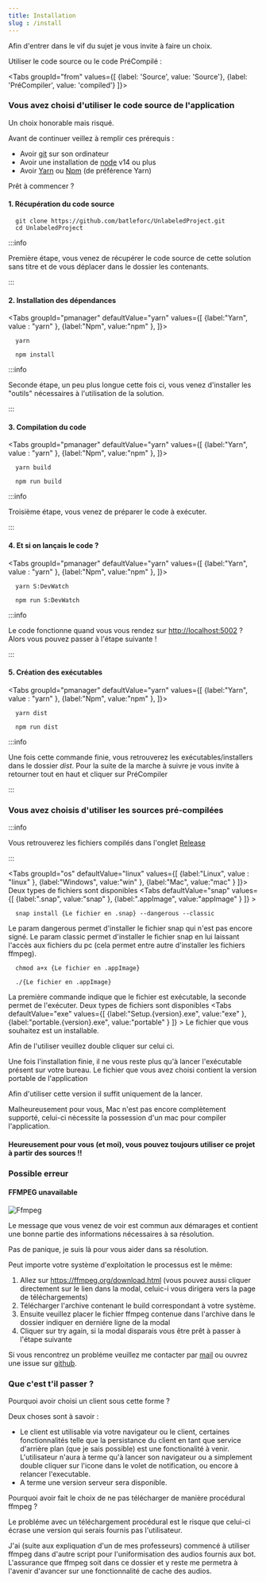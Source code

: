 ```yaml
---
title: Installation
slug : /install
---
```



Afin d'entrer dans le vif du sujet je vous invite à faire un choix.

Utiliser le code source ou le code PréCompilé :

<Tabs
  groupId="from"
  values={[
    {label: 'Source', value: 'Source'},
    {label: 'PréCompiler', value: 'compiled'}
  ]}>
  <TabItem value="Source">

### Vous avez choisi d'utiliser le code source de l'application

  <p>Un choix honorable mais risqué.</p>
  Avant de continuer veillez à remplir ces prérequis :
  <ul>
    <li> Avoir <a href="https://git-scm.com/">git</a> sur son ordinateur </li>
    <li> Avoir une installation de <a href="https://nodejs.dev/">node</a> v14 ou plus</li>
    <li> Avoir <a href="https://yarnpkg.com/">Yarn</a> ou <a href="https://www.npmjs.com/get-npm">Npm</a> (de préférence Yarn)</li>
  </ul>
  <p>Prêt à commencer ?</p>

#### 1. Récupération du code source

  ```shell
    git clone https://github.com/batleforc/UnlabeledProject.git
    cd UnlabeledProject
  ```

:::info

Première étape, vous venez de récupérer le code source de cette solution sans titre et de vous déplacer dans le dossier les contenants.

:::

#### 2. Installation des dépendances

  <Tabs
  groupId="pmanager"
  defaultValue="yarn"
  values={[
    {label:"Yarn", value : "yarn" },
    {label:"Npm", value:"npm" },
  ]}>
  <TabItem
  value="yarn">

  ```shell
    yarn
  ```

  </TabItem>
  <TabItem
  value="npm">

  ```shell
    npm install
  ```

  </TabItem>
  </Tabs>

:::info

Seconde étape, un peu plus longue cette fois ci, vous venez d'installer les "outils" nécessaires à l'utilisation de la solution.

:::

#### 3. Compilation du code

  <Tabs
  groupId="pmanager"
  defaultValue="yarn"
  values={[
    {label:"Yarn", value : "yarn" },
    {label:"Npm", value:"npm" },
  ]}>
  <TabItem
  value="yarn">

  ```shell
    yarn build
  ```

  </TabItem>
  <TabItem
  value="npm">

  ```shell
    npm run build
  ```

  </TabItem>
  </Tabs>

:::info

Troisième étape, vous venez de préparer le code à exécuter.

:::

#### 4. Et si on lançais le code ?

  <Tabs
  groupId="pmanager"
  defaultValue="yarn"
  values={[
    {label:"Yarn", value : "yarn" },
    {label:"Npm", value:"npm" },
  ]}>
  <TabItem
  value="yarn">

  ```shell
    yarn S:DevWatch
  ```

  </TabItem>
  <TabItem
  value="npm">

  ```shell
    npm run S:DevWatch
  ```

  </TabItem>
  </Tabs>

:::info

Le code fonctionne quand vous vous rendez sur <http://localhost:5002> ? Alors vous pouvez passer à l'étape suivante !

:::

#### 5. Création des exécutables

  <Tabs
  groupId="pmanager"
  defaultValue="yarn"
  values={[
    {label:"Yarn", value : "yarn" },
    {label:"Npm", value:"npm" },
  ]}>
  <TabItem
  value="yarn">

  ```shell
    yarn dist
  ```

  </TabItem>
  <TabItem
  value="npm">

  ```shell
    npm run dist
  ```

  </TabItem>
  </Tabs>

:::info

Une fois cette commande finie, vous retrouverez les exécutables/installers dans le dossier *dist*. Pour la suite de la marche à suivre je vous invite à retourner tout en haut et cliquer sur PréCompiler

:::

  </TabItem>
  <TabItem
  value="compiled">

### Vous avez choisis d'utiliser les sources pré-compilées

:::info

Vous retrouverez les fichiers compilés dans l'onglet [Release](/release)

:::

  <Tabs
    groupId="os"
    defaultValue="linux"
    values={[
      {label:"Linux", value : "linux" },
      {label:"Windows", value:"win" },
      {label:"Mac", value:"mac" }
    ]}>
  <TabItem
  value="linux">
  Deux types de fichiers sont disponibles
    <Tabs
    defaultValue="snap"
    values={[
      {label:".snap", value:"snap" },
      {label:".appImage", value:"appImage" }
    ]} >
  <TabItem
  value="snap">

```shell
  snap install {Le fichier en .snap} --dangerous --classic
```

  Le param dangerous permet d'installer le fichier snap qui n'est pas encore signé. Le param classic permet d'installer le fichier snap en lui laissant l'accès aux fichiers du pc (cela permet entre autre d'installer les fichiers ffmpeg).
  </TabItem>
  <TabItem
  value="appImage">

```shell
  chmod a+x {Le fichier en .appImage}

  ./{Le fichier en .appImage}
```

  La première commande indique que le fichier est exécutable, la seconde permet de l'exécuter.
  </TabItem>
  </Tabs>
  </TabItem>
  <TabItem
  value="win">
  Deux types de fichiers sont disponibles
  <Tabs
    defaultValue="exe"
    values={[
      {label:"Setup.{version}.exe", value:"exe" },
      {label:"portable.{version}.exe", value:"portable" }
    ]} >
    <TabItem
    value="exe">
    Le fichier que vous souhaitez est un installable.
    <p>Afin de l'utiliser veuillez double cliquer sur celui ci.</p>
    Une fois l'installation finie, il ne vous reste plus qu'à lancer l'exécutable présent sur votre bureau.
    </TabItem>
    <TabItem
    value="portable">
    Le fichier que vous avez choisi contient la version portable de l'application
    <p> Afin d'utiliser cette version il suffit uniquement de la lancer.</p>
    </TabItem>
    </Tabs>
  </TabItem>
  <TabItem
  value="mac">
  Malheureusement pour vous, Mac n'est pas encore complètement supporté, celui-ci nécessite la possession d'un mac pour compiler l'application.
  <h4>Heureusement pour vous (et moi), vous pouvez toujours utiliser ce projet à partir des sources !!</h4>
  </TabItem>
  </Tabs>
  </TabItem>
</Tabs>

### Possible erreur

#### FFMPEG unavailable

![Ffmpeg](/img/ffmpeg.png)

Le message que vous venez de voir est commun aux démarages et contient une bonne partie des informations nécessaires à sa résolution.

Pas de panique, je suis là pour vous aider dans sa résolution.

Peut importe votre système d'exploitation le processus est le même:

1. Allez sur <https://ffmpeg.org/download.html> (vous pouvez aussi cliquer directement sur le lien dans la modal, celuic-i vous dirigera vers la page de téléchargements)
2. Télécharger l'archive contenant le build correspondant à votre système.
3. Ensuite veuillez placer le fichier ffmpeg contenue dans l'archive dans le dossier indiquer en derniére ligne de la modal
4. Cliquer sur try again, si la modal disparais vous être prêt à passer à l'étape suivante

Si vous rencontrez un probléme veuillez me contacter par <a href="mailto:maxleriche.60@gmail.com">mail</a> ou ouvrez une issue sur <a href="https://github.com/batleforc/UnlabeledProject/issues">github</a>.

### Que c'est t'il passer ?

Pourquoi avoir choisi un client sous cette forme ?

Deux choses sont à savoir :

- Le client est utilisable via votre navigateur ou le client, certaines fonctionnalités telle que la persistance du client en tant que service d'arrière plan (que je sais possible) est une fonctionalité à venir. L'utilisateur n'aura à terme qu'à lancer son navigateur ou a simplement double cliquer sur l'icone dans le volet de notification, ou encore à relancer l'executable.
- A terme une version serveur sera disponible.

Pourquoi avoir fait le choix de ne pas télécharger de manière procédural ffmpeg ?

Le probléme avec un téléchargement procédural est le risque que celui-ci écrase une version qui serais fournis pas l'utilisateur.

J'ai (suite aux expliquation d'un de mes professeurs) commencé à utiliser ffmpeg dans d'autre script pour l'uniformisation des audios fournis aux bot. L'assurance que ffmpeg soit dans ce dossier et y reste me permetra à l'avenir d'avancer sur une fonctionnalité de cache des audios.
